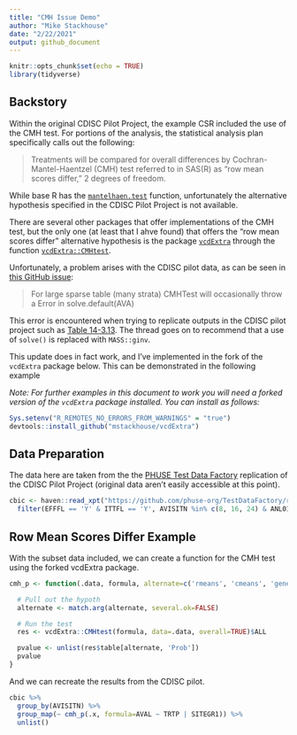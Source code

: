 ```yaml
---
title: "CMH Issue Demo"
author: "Mike Stackhouse"
date: "2/22/2021"
output: github_document
---
```


```r
knitr::opts_chunk$set(echo = TRUE)
library(tidyverse)
```

## Backstory

Within the original CDISC Pilot Project, the example CSR included the use of the CMH test. For portions of the analysis, the statistical analysis plan specifically calls out the following:

> Treatments will be compared for overall differences by Cochran-Mantel-Haentzel (CMH) test referred to in SAS(R) as “row mean scores differ,” 2 degrees of freedom. 

While base R has the [`mantelhaen.test`](https://www.rdocumentation.org/packages/stats/versions/3.6.2/topics/mantelhaen.test) function, unfortunately the alternative hypothesis specified in the CDISC Pilot Project is not available.

There are several other packages that offer implementations of the CMH test, but the only one (at least that I ahve found) that offers the "row mean scores differ" alternative hypothesis is the package [`vcdExtra`](https://github.com/friendly/vcdExtra) through the function [`vcdExtra::CMHtest`](https://www.rdocumentation.org/packages/vcdExtra/versions/0.7-1/topics/CMHtest).

Unfortunately, a problem arises with the CDISC pilot data, as can be seen in [this GitHub issue](https://github.com/friendly/vcdExtra/issues/3):

> For large sparse table (many strata) CMHTest will occasionally throw a Error in solve.default(AVA)

This error is encountered when trying to replicate outputs in the CDISC pilot project such as [Table 14-3.13](https://github.com/atorus-research/CDISC_pilot_replication/blob/master/outputs/14-3.13.rtf). The thread goes on to recommend that a use of `solve()` is replaced with `MASS::ginv`.

This update does in fact work, and I've implemented in the fork of the `vcdExtra` package below. This can be demonstrated in the following example

_Note: For further examples in this document to work you will need a forked version of the `vcdExtra` package installed. You can install as follows:_

```r
Sys.setenv("R_REMOTES_NO_ERRORS_FROM_WARNINGS" = "true")
devtools::install_github("mstackhouse/vcdExtra")
```

## Data Preparation

The data here are taken from the the [PHUSE Test Data Factory](https://advance.phuse.global/display/WEL/Test+Dataset+Factory) replication of the CDISC Pilot Project (original data aren't easily accessible at this point). 

```r
cbic <- haven::read_xpt("https://github.com/phuse-org/TestDataFactory/raw/main/Updated/TDF_ADaM/adcibc.xpt") %>%
  filter(EFFFL == 'Y' & ITTFL == 'Y', AVISITN %in% c(8, 16, 24) & ANL01FL=='Y')
```

## Row Mean Scores Differ Example

With the subset data included, we can create a function for the CMH test using the forked vcdExtra package. 

```r
cmh_p <- function(.data, formula, alternate=c('rmeans', 'cmeans', 'general', 'cor')) {

  # Pull out the hypoth
  alternate <- match.arg(alternate, several.ok=FALSE)

  # Run the test
  res <- vcdExtra::CMHtest(formula, data=.data, overall=TRUE)$ALL

  pvalue <- unlist(res$table[alternate, 'Prob'])
  pvalue
}

```

And we can recreate the results from the CDISC pilot.

```r
cbic %>% 
  group_by(AVISITN) %>% 
  group_map(~ cmh_p(.x, formula=AVAL ~ TRTP | SITEGR1)) %>%
  unlist()
```
